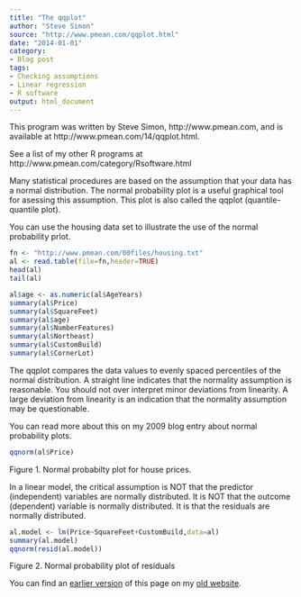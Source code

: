 ```yaml
---
title: "The qqplot"
author: "Steve Simon"
source: "http://www.pmean.com/qqplot.html"
date: "2014-01-01"
category: 
- Blog post
tags:
- Checking assumptions  
- Linear regression
- R software
output: html_document
---
```


This program was written by Steve Simon, http://www.pmean.com, and is available at http://www.pmean.com/14/qqplot.html.

See a list of my other R programs at http://www.pmean.com/category/Rsoftware.html

Many statistical procedures are based on the assumption that your data has a normal distribution. The normal probability plot is a useful graphical tool for asessing this assumption. This plot is also called the qqplot (quantile-quantile plot).

You can use the housing data set to illustrate the use of the normal probability prlot.
```r
fn <- "http://www.pmean.com/00files/housing.txt"
al <- read.table(file=fn,header=TRUE)
head(al)
tail(al)
```

```r
al$age <- as.numeric(al$AgeYears)
summary(al$Price)
summary(al$SquareFeet)
summary(al$age)
summary(al$NumberFeatures)
summary(al$Northeast)
summary(al$CustomBuild)
summary(al$CornerLot)
```

The qqplot compares the data values to evenly spaced percentiles of the normal distribution. A straight line indicates that the normality assumption is reasonable. You should not over interpret minor deviations from linearity. A large deviation from linearity is an indication that the normality assumption may be questionable.

You can read more about this on my 2009 blog entry about normal probability plots.

```r
qqnorm(al$Price)
```

Figure 1. Normal probabilty plot for house prices.

In a linear model, the critical assumption is NOT that the predictor (independent) variables are normally distributed. It is NOT that the outcome (dependent) variable is normally distributed. It is that the residuals are normally distributed.

```r
al.model <- lm(Price~SquareFeet+CustomBuild,data=al)
summary(al.model)
qqnorm(resid(al.model))
```

Figure 2. Normal probability plot of residuals

You can find an [earlier version][sim1] of this page on my [old website][sim2].

[sim1]: http://www.pmean.com/14/qqplot.html
[sim2]: http://www.pmean.com

[sim3]: http://www.pmean.com/09/NormalPlot.html
